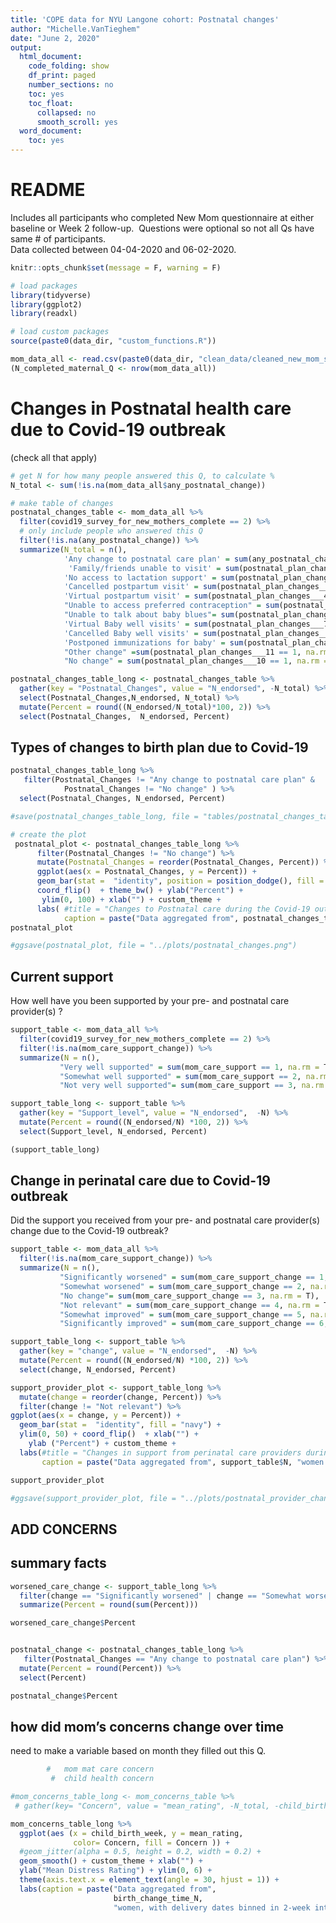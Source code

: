 ```yaml
---
title: 'COPE data for NYU Langone cohort: Postnatal changes'
author: "Michelle.VanTieghem"
date: "June 2, 2020"
output:
  html_document:
    code_folding: show
    df_print: paged
    number_sections: no
    toc: yes
    toc_float:
      collapsed: no
      smooth_scroll: yes
  word_document:
    toc: yes
---
```



# README 
Includes all participants who completed New Mom questionnaire at either baseline or Week 2 follow-up. \ Questions were optional so not all Qs have same  # of participants. \
Data collected between 04-04-2020 and 06-02-2020. \

```r
knitr::opts_chunk$set(message = F, warning = F)

# load packages
library(tidyverse)
library(ggplot2)
library(readxl)

# load custom packages
source(paste0(data_dir, "custom_functions.R"))

mom_data_all <- read.csv(paste0(data_dir, "clean_data/cleaned_new_mom_survey_2020-07-14.csv"))
(N_completed_maternal_Q <- nrow(mom_data_all))

```


  
# Changes in Postnatal health care due to Covid-19 outbreak
(check all that apply)
```r
# get N for how many people answered this Q, to calculate %
N_total <- sum(!is.na(mom_data_all$any_postnatal_change))

# make table of changes
postnatal_changes_table <- mom_data_all %>%
  filter(covid19_survey_for_new_mothers_complete == 2) %>%
  # only include people who answered this Q
  filter(!is.na(any_postnatal_change)) %>%
  summarize(N_total = n(), 
            'Any change to postnatal care plan' = sum(any_postnatal_change, na.rm = T),
             'Family/friends unable to visit' = sum(postnatal_plan_changes___1 == 1, na.rm = T),
            'No access to lactation support' = sum(postnatal_plan_changes___2 == 1, na.rm = T),
            'Cancelled postpartum visit' = sum(postnatal_plan_changes___3 == 1, na.rm = T),
            'Virtual postpartum visit' = sum(postnatal_plan_changes___4 == 1, na.rm = T),
            "Unable to access preferred contraception" = sum(postnatal_plan_changes___5 == 1, na.rm = T),
            "Unable to talk about baby blues"= sum(postnatal_plan_changes___6 == 1, na.rm = T),
            'Virtual Baby well visits' = sum(postnatal_plan_changes___7 == 1, na.rm = T),
            'Cancelled Baby well visits' = sum(postnatal_plan_changes___8 == 1, na.rm = T),
            'Postponed immunizations for baby' = sum(postnatal_plan_changes___9 == 1, na.rm = T), 
            "Other change" =sum(postnatal_plan_changes___11 == 1, na.rm = T),
            "No change" = sum(postnatal_plan_changes___10 == 1, na.rm = T))

postnatal_changes_table_long <- postnatal_changes_table %>%
  gather(key = "Postnatal_Changes", value = "N_endorsed", -N_total) %>%
  select(Postnatal_Changes,N_endorsed, N_total) %>%
  mutate(Percent = round((N_endorsed/N_total)*100, 2)) %>%
  select(Postnatal_Changes,  N_endorsed, Percent)
```



## Types of changes to birth plan due to Covid-19
```r
postnatal_changes_table_long %>%
   filter(Postnatal_Changes != "Any change to postnatal care plan" &
            Postnatal_Changes != "No change" ) %>%
  select(Postnatal_Changes, N_endorsed, Percent)

#save(postnatal_changes_table_long, file = "tables/postnatal_changes_table_long.Rdata")
```

```r
# create the plot
 postnatal_plot <- postnatal_changes_table_long %>%
      filter(Postnatal_Changes != "No change") %>%
      mutate(Postnatal_Changes = reorder(Postnatal_Changes, Percent)) %>%
      ggplot(aes(x = Postnatal_Changes, y = Percent)) +
      geom_bar(stat =  "identity", position = position_dodge(), fill = "navy") + 
      coord_flip()  + theme_bw() + ylab("Percent") + 
       ylim(0, 100) + xlab("") + custom_theme +
      labs( #title = "Changes to Postnatal care during the Covid-19 outbreak", 
            caption = paste("Data aggregated from", postnatal_changes_table$N_total, "women with infants under 6 months of age"))
postnatal_plot

#ggsave(postnatal_plot, file = "../plots/postnatal_changes.png")
```


## Current support 
How well have you been supported by your pre- and postnatal care provider(s) ?
```r
support_table <- mom_data_all %>%
  filter(covid19_survey_for_new_mothers_complete == 2) %>%
  filter(!is.na(mom_care_support_change)) %>%
  summarize(N = n(), 
           "Very well supported" = sum(mom_care_support == 1, na.rm = T),
           "Somewhat well supported" = sum(mom_care_support == 2, na.rm = T), 
           "Not very well supported"= sum(mom_care_support == 3, na.rm = T))

support_table_long <- support_table %>%
  gather(key = "Support_level", value = "N_endorsed",  -N) %>%
  mutate(Percent = round((N_endorsed/N) *100, 2)) %>%
  select(Support_level, N_endorsed, Percent)
```

```r
(support_table_long)

```


## Change in perinatal care due to Covid-19 outbreak
Did the support you received from your pre- and postnatal care provider(s) change due to the Covid-19 outbreak?
```r

support_table <- mom_data_all %>%
  filter(!is.na(mom_care_support_change)) %>%
  summarize(N = n(), 
           "Significantly worsened" = sum(mom_care_support_change == 1, na.rm = T),
           "Somewhat worsened" = sum(mom_care_support_change == 2, na.rm = T), 
           "No change"= sum(mom_care_support_change == 3, na.rm = T), 
           "Not relevant" = sum(mom_care_support_change == 4, na.rm = T), 
           "Somewhat improved" = sum(mom_care_support_change == 5, na.rm = T), 
           "Significantly improved" = sum(mom_care_support_change == 6, na.rm = T))

support_table_long <- support_table %>%
  gather(key = "change", value = "N_endorsed",  -N) %>%
  mutate(Percent = round((N_endorsed/N) *100, 2)) %>%
  select(change, N_endorsed, Percent)
```



```r

support_provider_plot <- support_table_long %>%
  mutate(change = reorder(change, Percent)) %>%
  filter(change != "Not relevant") %>%
ggplot(aes(x = change, y = Percent)) + 
  geom_bar(stat =  "identity", fill = "navy") + 
  ylim(0, 50) + coord_flip()  + xlab("") +
    ylab ("Percent") + custom_theme +
  labs(#title = "Changes in support from perinatal care providers during the Covid-19 outbreak",
       caption = paste("Data aggregated from", support_table$N, "women with infants under 6 months of age"))

support_provider_plot

#ggsave(support_provider_plot, file = "../plots/postnatal_provider_changes_in_support.png")
```

## ADD CONCERNS

## summary facts 
```r
worsened_care_change <- support_table_long %>%
  filter(change == "Significantly worsened" | change == "Somewhat worsened") %>%
  summarize(Percent = round(sum(Percent)))

worsened_care_change$Percent


postnatal_change <- postnatal_changes_table_long %>%
   filter(Postnatal_Changes == "Any change to postnatal care plan") %>%
  mutate(Percent = round(Percent)) %>%
  select(Percent)

postnatal_change$Percent
```


## how did mom's concerns change over time
need to make a variable based on month they filled out this Q.
```r

        #   mom mat care concern
         #  child health concern

#mom_concerns_table_long <- mom_concerns_table %>%
 # gather(key= "Concern", value = "mean_rating", -N_total, -child_birth_week)

mom_concerns_table_long %>%
  ggplot(aes (x = child_birth_week, y = mean_rating, 
              color= Concern, fill = Concern )) + 
  #geom_jitter(alpha = 0.5, height = 0.2, width = 0.2) +
  geom_smooth() + custom_theme + xlab("") +
  ylab("Mean Distress Rating") + ylim(0, 6) +
  theme(axis.text.x = element_text(angle = 30, hjust = 1)) +
  labs(caption = paste("Data aggregated from", 
                       birth_change_time_N, 
                       "women, with delivery dates binned in 2-week intevals."))

```